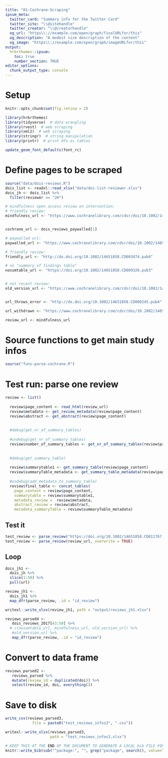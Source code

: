 ```yaml
---
title: "01-Cochrane-Scraping"
ipsum_meta:
  twitter_card: "Summary info for the Twitter Card"
  twitter_site: "\\@sitehandle"
  twitter_creator: "\\@creatorhandle"
  og_url: "https\\://example.com/open/graph/finalURLfor/this"
  og_description: "A modest size description of the content"
  og_image: "https\\://example.com/open/graph/imageURLfor/this"
output: 
  hrbrthemes::ipsum:
    toc: true
    number_section: TRUE
editor_options: 
  chunk_output_type: console
---
```



# Setup

```r
knitr::opts_chunk$set(fig.retina = 2)
```

```r
library(hrbrthemes)
library(tidyverse)  # data wrangling
library(rvest)  # web scraping
library(xml2)  # web scraping
library(stringr)  # string manipulation
library(printr)  # print dfs as tables

update_geom_font_defaults(font_rc)
```



# Define pages to be scraped


```r
source("data/dois-reviews.R")
dois_list <- readxl::read_xlsx("data/doi-list-reviewer.xlsx")
dois_jh <- dois_list %>% 
  filter(reviewer == "JH")
```



```r
# mindfulness open access review on intervention:
# friendly review:
mindfulness_url <- "https://www.cochranelibrary.com/cdsr/doi/10.1002/14651858.CD012791.pub2/full"


cochrane_url <- dois_reviews_paywalled[1]

# paywalled url:
paywalled_url <- "https://www.cochranelibrary.com/cdsr/doi/10.1002/14651858.CD013879/full"

# friendly review:
friendly_url <- "http://dx.doi.org/10.1002/14651858.CD003474.pub4"

# no "summary of findings table"
nosumtable_url <- "https://doi.org/10.1002/14651858.CD009326.pub3"


# not recent review:
old_version_url <- "https://www.cochranelibrary.com/cdsr/doi/10.1002/14651858.CD001352/full"


url_throws_error <- "http://dx.doi.org/10.1002/14651858.CD000245.pub4"

url_withdrawn <- "https://www.cochranelibrary.com/cdsr/doi/10.1002/14651858.CD004125.pub3/full"

review_url <- mindfulness_url 
```




# Source functions to get main study infos

```r
source("funs-parse-cochrane.R")
```







# Test run: parse one review

```r
review <- list()
  
  review$page_content <- read_html(review_url)  
  review$metadata <- get_review_metadata(review$page_content)
  review$abstract <- get_abstract(review$page_content)
  
  
  #debug(get_nr_of_summary_tables)
  
  #undebug(get_nr_of_summary_tables)
  review$number_of_summary_tables <- get_nr_of_summary_tables(review$page_content)
  
  
  #debug(get_summary_table)
   
  review$summarytable1 <- get_summary_table(review$page_content)
  review$summaryTable_metadata <- get_summary_table_metadata(review$page_content)
  
  #undebug(add_metadata_to_summary_table)
  review$final_table <- concat_tables(
    page_content = review$page_content,
    summarytable = review$summarytable1,
    metadata_review =  review$metadata,
    abstract_review = review$abstract,
    metadata_summaryTable = review$summaryTable_metadata)
```






## Test it

```r
test_review <- parse_review("https://doi.org/10.1002/14651858.CD011767.pub2")
test_review <- parse_review(review_url, overwrite = TRUE)
```



## Loop


```r
dois_jh1 <-
  dois_jh %>% 
  slice(1:50) %>% 
  pull(url) 

review_jh1 <- 
  dois_jh1 %>% 
  map_dfr(parse_review, .id = "id_review")
```



```r
writexl::write_xlsx(review_jh1, path = "output/reviews_jh1.xlsx")
```



```r
reviews_parsed4 <- 
   dois_reviews_2017[43:50] %>% 
  # c(nosumtable_url, mindfulness_url, old_version_url) %>% 
   #old_version_url %>% 
   map_dfr(parse_review, .id = "id_review")
```



# Convert to data frame


```r
reviews_parsed2 <- 
   reviews_parsed %>% 
   mutate(review_id = duplicated(doi)) %>% 
   select(review_id, doi, everything())
```




# Save to disk


```r
write_csv(reviews_parsed3, 
            file = paste0("test_reviews_infos3", ".csv"))

writexl::write_xlsx(reviews_parsed3,
                    path = "test_reviews_infos3.xlsx")
```






```r
# KEEP THIS AT THE END OF THE DOCUMENT TO GENERATE A LOCAL bib FILE FOR PKGS USED
knitr::write_bib(sub("^package:", "", grep("package", search(), value=TRUE)), file='skeleton.bib')
```